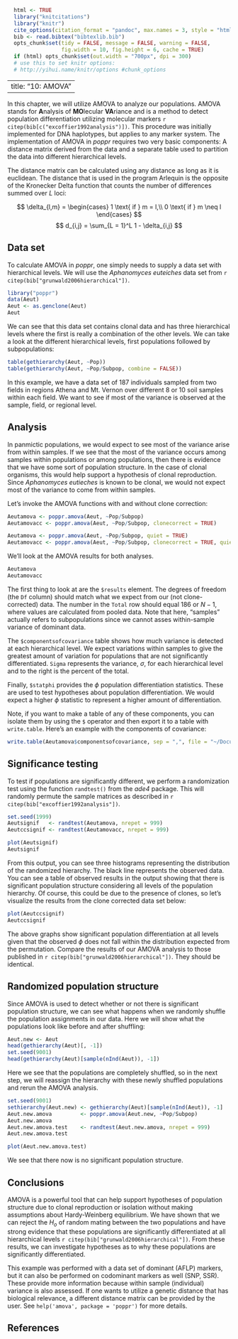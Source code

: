 ```r
  html <- TRUE
  library("knitcitations")
  library("knitr")
  cite_options(citation_format = "pandoc", max.names = 3, style = "html", hyperlink = "to.doc")
  bib <- read.bibtex("bibtexlib.bib")
  opts_chunk$set(tidy = FALSE, message = FALSE, warning = FALSE, 
                 fig.width = 10, fig.height = 6, cache = TRUE)
  if (html) opts_chunk$set(out.width = "700px", dpi = 300)
  # use this to set knitr options: 
  # http://yihui.name/knitr/options #chunk_options
```
---
title: "10: AMOVA"
---

In this chapter, we will utilize AMOVA to analyze our populations. AMOVA stands
for **A**nalysis of **MO**lecular **VA**riance and is a method to detect
population differentiation utilizing molecular markers `r citep(bib[c("excoffier1992analysis")])`. This procedure was initially implemented for DNA haplotypes, but applies to any marker system. The implementation of AMOVA in *poppr* requires two very basic components: A distance matrix derived from the data and a separate table used to partition the data into different hierarchical levels.

The distance matrix can be calculated using any distance as long as it is euclidean. The distance that is used in the program Arlequin is the opposite of the Kronecker Delta function that counts the number of differences summed over $L$ loci:

$$
\delta_{l,m} = \begin{cases}
1 \text{ if } m = l,\\
0 \text{ if } m \neq l
\end{cases}
$$
$$
d_{i,j} = \sum_{L = 1}^L 1 - \delta_{i,j}
$$

Data set
----

To calculate AMOVA in *poppr*, one simply needs to supply a data set with
hierarchical levels. We will use the *Aphanomyces euteiches* data set from 
`r citep(bib["grunwald2006hierarchical"])`.

```r
library("poppr")
data(Aeut)
Aeut <- as.genclone(Aeut)
Aeut
```
We can see that this data set contains clonal data and has three hierarchical levels where the first is really a combination of the other levels. We can take a look
at the different hierarchical levels, first populations followed by subpopulations: 

```r
table(gethierarchy(Aeut, ~Pop))
table(gethierarchy(Aeut, ~Pop/Subpop, combine = FALSE))
```


In this example, we have a data set of 187 individuals sampled from two fields in regions Athena and Mt. Vernon over different 8 or 10 soil samples within each field. We want to see if most of the variance is observed at the sample, field, or regional level. 

Analysis
----

In panmictic populations, we would expect to see most of the variance arise from within samples. If we see that the most of the variance occurs among samples within populations or among populations, then there is evidence that we have some sort of population structure. In the case of clonal organisms, this would help support a hypothesis of clonal reproduction. Since *Aphanomyces eutieches* is known to be clonal, we would not expect most of the variance to come from within samples.

Let's invoke the AMOVA functions with and without clone correction:

```r
Aeutamova <- poppr.amova(Aeut, ~Pop/Subpop)
Aeutamovacc <- poppr.amova(Aeut, ~Pop/Subpop, clonecorrect = TRUE)
```


```r
Aeutamova <- poppr.amova(Aeut, ~Pop/Subpop, quiet = TRUE)
Aeutamovacc <- poppr.amova(Aeut, ~Pop/Subpop, clonecorrect = TRUE, quiet = TRUE)
```

We'll look at the AMOVA results for both analyses. 

```r
Aeutamova
Aeutamovacc
```

The first thing to look at are the `$results` element. The degrees of freedom
(the `Df` column) should match what we expect from our (not clone-corrected) data. The number in the `Total` row should equal 186 or $N - 1$, where values are calculated from pooled data. Note that here, "samples" actually refers to 
subpopulations since we cannot asses within-sample variance of dominant data. 

The `$componentsofcovariance` table shows how much
variance is detected at each hierarchical level. We expect variations within samples to 
give the greatest amount of variation for populations that are not significantly
differentiated. `Sigma` represents the variance, $\sigma$, for each hierarchical
level and to the right is the percent of the total. 

Finally, `$statphi` provides the $\phi$ population differentiation statistics. These are used to test hypotheses about population differentiation. We would expect a higher $\phi$
statistic to represent a higher amount of differentiation. 

Note, if you want to make a table of any of these components, you can isolate them by using the `$` operator and then export it to a table with `write.table`. Here's an example with the components of covariance:

```r
write.table(Aeutamova$componentsofcovariance, sep = ",", file = "~/Documents/AeutiechesAMOVA.csv")
```


Significance testing
----

To test if populations are significantly different, we perform a randomization test using the function `randtest()` from the *ade4* package. This will randomly permute the sample matrices as described in `r citep(bib["excoffier1992analysis"])`.

```r
set.seed(1999)
Aeutsignif   <- randtest(Aeutamova, nrepet = 999)
Aeutccsignif <- randtest(Aeutamovacc, nrepet = 999)
```
```r
plot(Aeutsignif)
Aeutsignif
```
From this output, you can see three histograms representing the distribution of
the randomized hierarchy. The black line represents the observed data. You can 
see a table of observed results in the output showing that there is significant
population structure considering all levels of the population hierarchy. Of
course, this could be due to the presence of clones, so let's visualize the
results from the clone corrected data set below:

```r
plot(Aeutccsignif)
Aeutccsignif
```

The above graphs show significant population differentiation at all levels given that the observed $\phi$ does not fall within the distribution expected from the permutation. Compare the results of our AMOVA analysis to those published in `r citep(bib["grunwald2006hierarchical"])`. They should be identical. 

Randomized population structure
----

Since AMOVA is used to detect whether or not there is significant population
structure, we can see what happens when we randomly shuffle the population
assignments in our data. Here we will show what the populations look like before
and after shuffling:

```r
Aeut.new <- Aeut
head(gethierarchy(Aeut)[, -1])
set.seed(9001)
head(gethierarchy(Aeut)[sample(nInd(Aeut)), -1])
```
Here we see that the populations are completely shuffled, so in the next step,
we will reassign the hierarchy with these newly shuffled populations and rerun
the AMOVA analysis.

```r
set.seed(9001)
sethierarchy(Aeut.new) <- gethierarchy(Aeut)[sample(nInd(Aeut)), -1]
Aeut.new.amova         <- poppr.amova(Aeut.new, ~Pop/Subpop)
Aeut.new.amova
Aeut.new.amova.test    <- randtest(Aeut.new.amova, nrepet = 999)
Aeut.new.amova.test
```
```r
plot(Aeut.new.amova.test)
```

We see that there now is no significant population structure.

Conclusions
----

AMOVA is a powerful tool that can help support hypotheses of population structure due to clonal reproduction or isolation without making assumptions about Hardy-Weinberg equilibrium. We have shown that we can reject the
$H_o$ of random mating between the two populations and have strong evidence that
these populations are significantly differentiated at all hierarchical levels `r citep(bib["grunwald2006hierarchical"])`. From these results, we can investigate
hypotheses as to why these populations are significantly differentiated.

This example was performed with a data set of dominant (AFLP)
markers, but it can also be performed on codominant markers as well (SNP, SSR). These provide more information because within sample (individual) variance is also assessed. If one wants to utilize a genetic distance that has biological relevance, a different distance matrix can be provided by the user. See `help('amova', package = 'poppr')` for more details.

References
----------

<!----------->
